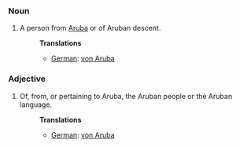===Noun===
#A person from [[Aruba]] or of Aruban descent.
#:'''Translations'''
#:*[[German]]: [[von Aruba]]

===Adjective===
#Of, from, or pertaining to Aruba, the Aruban people or the Aruban language.
#:'''Translations'''
#:*[[German]]: [[von Aruba]]